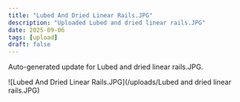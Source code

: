 ```yaml
---
title: "Lubed And Dried Linear Rails.JPG"
description: "Uploaded Lubed and dried linear rails.JPG"
date: 2025-09-06
tags: [upload]
draft: false
---
```


Auto-generated update for Lubed and dried linear rails.JPG.

![Lubed And Dried Linear Rails.JPG](/uploads/Lubed and dried linear rails.JPG)
